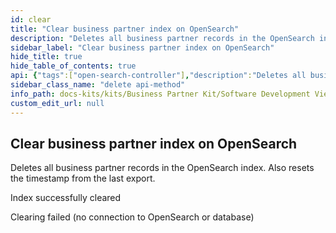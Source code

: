 ```yaml
---
id: clear
title: "Clear business partner index on OpenSearch"
description: "Deletes all business partner records in the OpenSearch index. Also resets the timestamp from the last export."
sidebar_label: "Clear business partner index on OpenSearch"
hide_title: true
hide_table_of_contents: true
api: {"tags":["open-search-controller"],"description":"Deletes all business partner records in the OpenSearch index. Also resets the timestamp from the last export.","operationId":"clear","responses":{"200":{"description":"Index successfully cleared"},"500":{"description":"Clearing failed (no connection to OpenSearch or database)"}},"method":"delete","path":"/api/opensearch/business-partner","servers":[{"url":"http://localhost:8080","description":"Generated server url"}],"info":{"title":"Business Partner Data Management Pool","description":"Service that manages and shares business partner data with other CatenaX services","version":"4.0.0"},"postman":{"name":"Clear business partner index on OpenSearch","description":{"content":"Deletes all business partner records in the OpenSearch index. Also resets the timestamp from the last export.","type":"text/plain"},"url":{"path":["api","opensearch","business-partner"],"host":["{{baseUrl}}"],"query":[],"variable":[]},"method":"DELETE"}}
sidebar_class_name: "delete api-method"
info_path: docs-kits/kits/Business Partner Kit/Software Development View/Pool Api/business-partner-data-management-pool
custom_edit_url: null
---
```



## Clear business partner index on OpenSearch



Deletes all business partner records in the OpenSearch index. Also resets the timestamp from the last export.

<div><ApiTabs><TabItem label={"200"} value={"200"}><div>

Index successfully cleared

</div><div></div></TabItem><TabItem label={"500"} value={"500"}><div>

Clearing failed (no connection to OpenSearch or database)

</div><div></div></TabItem></ApiTabs></div>
      